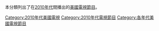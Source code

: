 本分類列出了在[[2010年代|2010年代]]間播出的[[美國|美國]][[電視節目|電視節目]]。

[[Category:2010年代美國電視|Category:2010年代美國電視]]
[[Category:2010年代電視節目|Category:2010年代電視節目]]
[[Category:各年代美國電視節目|Category:各年代美國電視節目]]